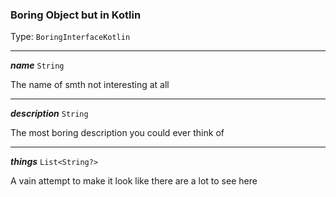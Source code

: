 


### Boring Object but in Kotlin

Type: `BoringInterfaceKotlin`

---

***name*** `String`

The name of smth not interesting at all



---

***description*** `String`

The most boring description you could ever think of



---

***things*** `List<String?>`

A vain attempt to make it look like there are a lot to see here


